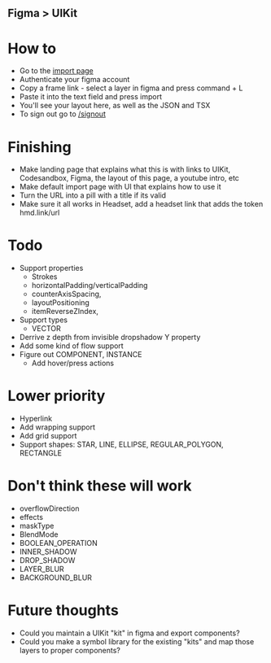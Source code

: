 ## Figma > UIKit

# How to

- Go to the [import page](/import)
- Authenticate your figma account
- Copy a frame link - select a layer in figma and press command + L
- Paste it into the text field and press import
- You'll see your layout here, as well as the JSON and TSX
- To sign out go to [/signout](/signout)

# Finishing

- Make landing page that explains what this is with links to UIKit, Codesandbox, Figma, the layout of this page, a youtube intro, etc
- Make default import page with UI that explains how to use it
- Turn the URL into a pill with a title if its valid
- Make sure it all works in Headset, add a headset link that adds the token hmd.link/url

# Todo

- Support properties
  - Strokes
  - horizontalPadding/verticalPadding
  - counterAxisSpacing,
  - layoutPositioning
  - itemReverseZIndex,
- Support types
  - VECTOR
- Derrive z depth from invisible dropshadow Y property
- Add some kind of flow support
- Figure out COMPONENT, INSTANCE
  - Add hover/press actions

# Lower priority

- Hyperlink
- Add wrapping support
- Add grid support
- Support shapes: STAR, LINE, ELLIPSE, REGULAR_POLYGON, RECTANGLE

# Don't think these will work

- overflowDirection
- effects
- maskType
- BlendMode
- BOOLEAN_OPERATION
- INNER_SHADOW
- DROP_SHADOW
- LAYER_BLUR
- BACKGROUND_BLUR

# Future thoughts

- Could you maintain a UIKit "kit" in figma and export components?
- Could you make a symbol library for the existing "kits" and map those layers to proper components?
